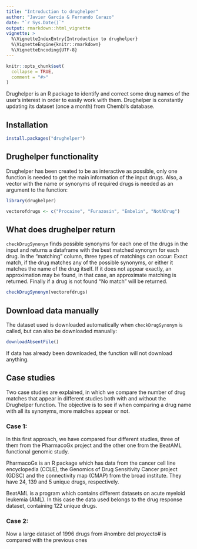 ```yaml
---
title: "Introduction to drughelper"
author: "Javier García & Fernando Carazo"
date: "`r Sys.Date()`"
output: rmarkdown::html_vignette
vignette: >
  %\VignetteIndexEntry{Introduction to drughelper}
  %\VignetteEngine{knitr::rmarkdown}
  %\VignetteEncoding{UTF-8}
---
```


```r
knitr::opts_chunk$set(
  collapse = TRUE,
  comment = "#>"
)
```

Drughelper is an R package to identify and correct some drug names of the user's interest in order to easily work with them. Drughelper is constantly updating its dataset (once a month) from Chembl's database.

## Installation

```r
install.packages("drughelper")

```

## Drughelper functionality

Drughelper has been created to be as interactive as possible, only one function is needed to get the main information of the input drugs. Also, a vector with the name or synonyms of required drugs is needed as an argument to the function:  

```r
library(drughelper)

vectorofdrugs <- c("Procaine", "Furazosin", "Embelin", "NotADrug")
```


## What does drughelper return

`checkDrugSynonym`  finds possible synonyms for each one of the drugs in the input and returns a dataframe with the best matched synonym for each drug. In the "matching" column, three types of matchings can occur: Exact match, if the drug matches any of the possible synonyms, or either it matches the name of the drug itself. If it does not appear exactly, an approximation may be found, in that case, an approximate matching is returned. Finally if a drug is not found "No match" will be returned. 

```r
checkDrugSynonym(vectorofdrugs)

```


## Download data manually

The dataset used is downloaded automatically when `checkDrugSynonym` is called, but can also be downloaded manually:

```r
downloadAbsentFile()

```

If data has already been downloaded, the function will not download anything.

## Case studies

Two case studies are explained, in which we compare the number of drug matches that appear in different studies both with and without the Drughelper function.  The objective is to see if when comparing a drug name with all its synonyms, more matches appear or not.

### Case 1:

In this first approach, we have compared four different studies, three of them from the PharmacoGx project and the other one from the BeatAML functional genomic study.

PharmacoGx is an R package which has data from the cancer cell line encyclopedia (CCLE), the Genomics of Drug Sensitivity Cancer project (GDSC) and the connectivity map (CMAP) from the broad institute. They have 24, 139 and 5 unique drugs, respectively.

BeatAML is a program which contains different datasets on acute myeloid leukemia (AML). In this case the data used belongs to the drug response dataset, containing 122 unique drugs.

### Case 2:

Now a large dataset of 1996 drugs from #nombre del proyecto# is compared with the previous ones
